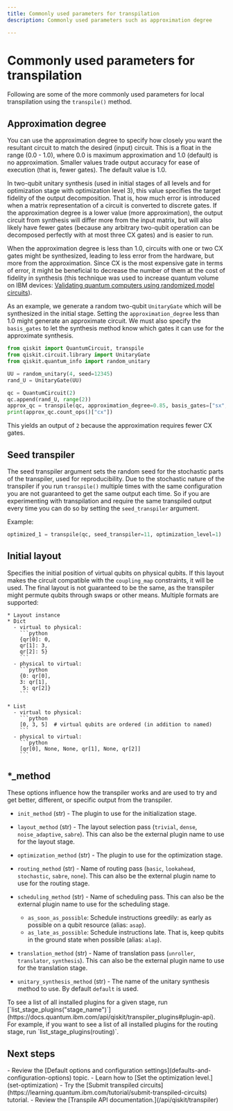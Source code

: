 ```yaml
---
title: Commonly used parameters for transpilation
description: Commonly used parameters such as approximation degree

---
```

# Commonly used parameters for transpilation

Following are some of the more commonly used parameters for local transpilation using the `transpile()` method.

<span id="approx-degree"></span>
## Approximation degree

You can use the approximation degree to specify how closely you want the resultant circuit to match the desired (input) circuit.  This is a float in the range (0.0 - 1.0), where 0.0 is maximum approximation and 1.0 (default) is no approximation. Smaller values trade output accuracy for ease of execution (that is, fewer gates).  The default value is 1.0.

In two-qubit unitary synthesis (used in initial stages of all levels and for optimization stage with optimization level 3), this value specifies the target fidelity of the output decomposition. That is, how much error is introduced when a matrix representation of a circuit is converted to discrete gates. If the approximation degree is a lower value (more approximation), the output circuit from synthesis will differ more from the input matrix, but will also likely have fewer gates (because any arbitrary two-qubit operation can be decomposed perfectly with at most three CX gates) and is easier to run. 

When the approximation degree is less than 1.0, circuits with one or two CX gates might be synthesized, leading to less error from the hardware, but more from the approximation. Since CX is the most expensive gate in terms of error, it might be beneficial to decrease the number of them at the cost of fidelity in synthesis (this technique was used to increase quantum volume on IBM devices: [Validating quantum computers using randomized model circuits](https://arxiv.org/abs/1811.12926)). 

As an example, we generate a random two-qubit `UnitaryGate` which will be synthesized in the initial stage. Setting the `approximation_degree` less than 1.0 might generate an approximate circuit. We must also specify the `basis_gates` to let the synthesis method know which gates it can use for the approximate synthesis.

```python
from qiskit import QuantumCircuit, transpile
from qiskit.circuit.library import UnitaryGate
from qiskit.quantum_info import random_unitary

UU = random_unitary(4, seed=12345)
rand_U = UnitaryGate(UU)

qc = QuantumCircuit(2)
qc.append(rand_U, range(2))
approx_qc = transpile(qc, approximation_degree=0.85, basis_gates=["sx", "rz", "cx"])
print(approx_qc.count_ops()["cx"])
```

This yields an output of `2` because the approximation requires fewer CX gates.

<span id="seed"></span>
## Seed transpiler

The seed transpiler argument sets the random seed for the stochastic parts of the transpiler, used for reproducibility. Due to the stochastic nature of the transpiler if you run `transpile()` multiple times with the same configuration you are not guaranteed to get the same output each time. So if you are experimenting with transpilation and require the same transpiled output every time you can do so by setting the `seed_transpiler` argument.

Example:

```python
optimized_1 = transpile(qc, seed_transpiler=11, optimization_level=1)
```

<span id="init-layout"></span>
## Initial layout

Specifies the initial position of virtual qubits on physical qubits. If this layout makes the circuit compatible with the `coupling_map` constraints, it will be used. The final layout is not guaranteed to be the same, as the transpiler might permute qubits through swaps or other means. Multiple formats are supported:

    * Layout instance
    * Dict 
      - virtual to physical:
        ```python
        {qr[0]: 0,
        qr[1]: 3,
        qr[2]: 5}
        ```
      - physical to virtual:
        ```python
        {0: qr[0],
        3: qr[1],
         5: qr[2]}
        ```

    * List
      - virtual to physical:
        ```python
        [0, 3, 5]  # virtual qubits are ordered (in addition to named)
        ```
      - physical to virtual:
        ```python
        [qr[0], None, None, qr[1], None, qr[2]]
        ```
  

<span id="xx-method"></span>
## *_method 

These options influence how the transpiler works and are used to try and get better, different, or specific output from the transpiler.
 
* `init_method` (str) - The plugin to use for the initialization stage. 

* `layout_method` (str) - The layout selection pass (`trivial`, `dense`, `noise_adaptive`, `sabre`). This can also be the external plugin name to use for the layout stage. 

* `optimization_method` (str) - The plugin to use for the optimization stage. 

* `routing_method` (str) - Name of routing pass (`basic`, `lookahead`, `stochastic`, `sabre`, `none`). This can also be the external plugin name to use for the routing stage.

* `scheduling_method` (str) - Name of scheduling pass. This can also be the external plugin name to use for the scheduling stage. 
  * `as_soon_as_possible`: Schedule instructions greedily: as early as possible on a qubit resource (alias: `asap`).
  * `as_late_as_possible`: Schedule instructions late.  That is, keep qubits in the ground state when possible (alias: `alap`).

* `translation_method` (str) - Name of translation pass (`unroller`, `translator`, `synthesis`). This can also be the external plugin name to use for the translation stage. 

* `unitary_synthesis_method` (str) - The name of the unitary synthesis method to use. By default `default` is used. 

<Admonition>
  To see a list of all installed plugins for a given stage, run [`list_stage_plugins("stage_name")`](https://docs.quantum.ibm.com/api/qiskit/transpiler_plugins#plugin-api). For example, if you want to see a list of all installed plugins for the routing stage, run `list_stage_plugins(routing)`.
</Admonition>  

## Next steps

<Admonition type="tip" title="Recommendation">
    - Review the [Default options and configuration settings](defaults-and-configuration-options) topic.
    - Learn how to [Set the optimization level.](set-optimization)
    - Try the [Submit transpiled circuits](https://learning.quantum.ibm.com/tutorial/submit-transpiled-circuits) tutorial.
    - Review the [Transpile API documentation.](/api/qiskit/transpiler)

</Admonition>
